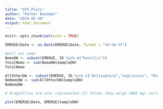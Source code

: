 ```yaml
---
title: "SFS_Plots"
author: "Parker Bausman"
date: "2024-05-30"
output: html_document
---
```


```r
knitr::opts_chunk$set(echo = TRUE)
```

```r
EMERGE$Date <- as.Date(EMERGE$Date, format = "%d-%b-%Y")
```

```r
#pull out nemo
NemoDW <- subset(EMERGE, ID %in% c("hostilis"))
TotalNemo <- sum(NemoDW$SampleDW)
TotalNemo
```
```r
AllOtherDW <- subset(EMERGE, ID %in% c("Antisoptera","nigriculus", "Midges","Ceratopogonidae","Diptera", "Mosquito"))
NoNemoDW <- sum(AllOtherDW$SampleDW)
NoNemoDW

# Dragonflies are over represented (It thinks they weigh 2000 mg) correct this 
```


```r
plot(EMERGE$Date, EMERGE$SampleDW)
```

